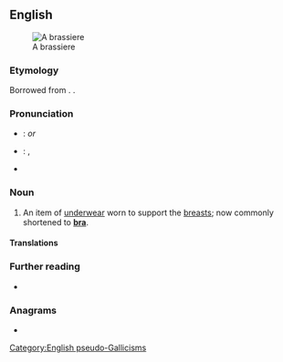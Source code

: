 {{also|brassière}}
==English==
[[File:Modern_bra_plunge.jpg|thumb|A brassiere]]

===Etymology===
Borrowed from {{bor|en|fr|brassière}}. {{doublet|en|brachiaria}}.

===Pronunciation===
* {{a|UK}}: {{IPA|en|/ˈbɹæzɪɛə/}} ''or'' {{IPA|en|/ˈbɹæsɪɛə/}}
* {{a|US}}: {{enPR|brə-zĭrʹ}}, {{IPA|en|/bɹəˈzɪɹ/}}
* {{audio|en|en-us-brassiere.ogg|Audio (US)}}

===Noun===
{{en-noun}}

# {{lb|en|dated}} An item of [[underwear]] worn to support the [[breasts]]; now commonly shortened to '''[[bra]]'''. {{defdate|from 1900s}}
#: {{syn|en|bra}}

====Translations====
{{trans-see|bra}}

===Further reading===
* {{pedia}}

===Anagrams===
* {{anagrams|en|a=abeeirrss|brasserie}}

[[Category:English pseudo-Gallicisms]]